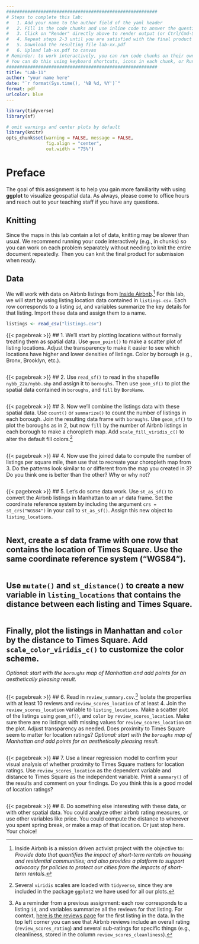 ```yaml
---
#########################################################
# Steps to complete this lab:
#   1. Add your name to the author field of the yaml header
#   2. Fill in the code chunks and use inline code to answer the questions 
#   3. Click on "Render" directly above to render output (or Ctrl/Cmd-Shift-K)
#   4. Repeat steps 2-3 until you are satisfied with the final product
#   5. Download the resulting file lab-xx.pdf
#   6. Upload lab-xx.pdf to canvas
# Reminder: to work interactively, you can run code chunks on their own
# You can do this using keyboard shortcuts, icons in each chunk, or Run at the top right of this pane
#########################################################
title: "Lab-11"
author: "your name here"
date: "`r format(Sys.time(), '%B %d, %Y')`"
format: pdf
urlcolor: blue
---
```


```r
library(tidyverse)
library(sf)

# omit warnings and center plots by default
library(knitr)
opts_chunk$set(warning = FALSE, message = FALSE,
               fig.align = "center",
               out.width = "75%")
```

# Preface

The goal of this assignment is to help you gain more familiarity with using **ggplot** to visualize geospatial data. As always, please come to office hours and reach out to your teaching staff if you have any questions.

## Knitting

Since the maps in this lab contain a lot of data, knitting may be slower than usual. We recommend running your code interactively (e.g., in chunks) so you can work on each problem separately without needing to knit the entire document repeatedly. Then you can knit the final product for submission when ready.

## Data

We will work with data on Airbnb listings from [Inside Airbnb](http://insideairbnb.com).[^insideairbnb] For this lab, we will start by using listing location data contained in `listings.csv`. Each row corresponds to a listing `id`, and variables summarize the key details for that listing. Import these data and assign them to a name.
```r
listings <- read_csv("listings.csv")
```


{{< pagebreak >}}
## 1. We'll start by plotting locations without formally treating them as spatial data. Use `geom_point()` to make a scatter plot of listing locations. Adjust the transparency to make it easier to see which locations have higher and lower densities of listings. Color by borough (e.g., Bronx, Brooklyn, etc.).

```r

```


{{< pagebreak >}}
## 2. Use `read_sf()` to read in the shapefile `nybb_22a/nybb.shp` and assign it to `boroughs`. Then use `geom_sf()` to plot the spatial data contained in `boroughs`, and `fill` by `BoroName`.

```r

```


{{< pagebreak >}}
## 3. Now we'll combine the listings data with these spatial data. Use `count()` or `summarize()` to count the number of listings in each borough. Join the resulting data frame with `boroughs`. Use `geom_sf()` to plot the boroughs as in 2, but now `fill` by the number of Airbnb listings in each borough to make a choropleth map. Add `scale_fill_viridis_c()` to alter the default fill colors.[^viridis-tidyverse]
```r

```


{{< pagebreak >}}
## 4. Now use the joined data to compute the number of listings per square mile, then use that to recreate your choropleth map from 3. Do the patterns look similar to or different from the map you created in 3? Do you think one is better than the other? Why or why not?
<!-- Hint: print `boroughs` and look at the type information for `geometry` to try to figure out what units `Shape_Area` is in, and/or use google to try to figure it out. -->
```r

```


{{< pagebreak >}}
## 5. Let's do some data work. Use `st_as_sf()` to convert the Airbnb listings in Manhattan to an `sf` data frame. Set the coordinate reference system by including the argument `crs = st_crs("WGS84")` in your call to `st_as_sf()`. Assign this new object to `listing_locations`.
```r

```

## Next, create a sf data frame with one row that contains the location of Times Square. Use the same coordinate reference system ("WGS84").
<!-- Hint: see slide 39 from Tuesday's lecture if you aren't sure where to start. -->
```r

```

## Use `mutate()` and `st_distance()` to create a new variable in `listing_locations` that contains the distance between each listing and Times Square. 
<!-- Tip: it will simplify plotting if you convert the distance measure to a numeric in order to strip the units (meters). You may also want to convert from meters to kilometers. -->
```r

```

## Finally, plot the listings in Manhattan and `color` by the distance to Times Square. Add `scale_color_viridis_c()` to customize the color scheme.
*Optional: start with the `boroughs` map of Manhattan and add points for an aesthetically pleasing result.*
```r

```


{{< pagebreak >}}
## 6. Read in `review_summary.csv`.[^review-data] Isolate the properties with at least 10 reviews and `review_scores_location` of at least 4. Join the `review_scores_location` variable to `listing_locations`. Make a scatter plot of the listings using `geom_sf()`, and `color` by `review_scores_location`. Make sure there are no listings with missing values for `review_scores_location` on the plot. Adjust transparency as needed. Does proximity to Times Square seem to matter for location ratings?
*Optional: start with the `boroughs` map of Manhattan and add points for an aesthetically pleasing result.*
<!-- Tip: when joining sf data frames and regular data frames, start with the sf data frame if you want to keep the spatial attributes. Otherwise the spatial nature of the data frame can be discarded. -->

```r

```


{{< pagebreak >}}
## 7. Use a linear regression model to confirm your visual analysis of whether proximity to Times Square matters for location ratings. Use `review_scores_location` as the dependent variable and distance to Times Square as the independent variable. Print a `summary()` of the results and comment on your findings. Do you think this is a good model of location ratings?
```r

```


{{< pagebreak >}}
## 8. Do something else interesting with these data, or with other spatial data. You could analyze other airbnb rating measures, or use other variables like price. You could compute the distance to wherever you spent spring break, or make a map of that location. Or just stop here. Your choice!













[^insideairbnb]: Inside Airbnb is a mission driven activist project with the objective to: *Provide data that quantifies the impact of short-term rentals on housing and residential communities; and also provides a platform to support advocacy for policies to protect our cities from the impacts of short-term rentals.*

[^viridis-tidyverse]: Several `viridis` scales are loaded with `tidyverse`, since they are included in the package `ggplot2` we have used for all our plots.

[^review-data]: As a reminder from a previous assignment: each row corresponds to a listing `id`, and variables summarize all the reviews for that listing. For context, [here is the reviews page](https://www.airbnb.com/rooms/2595/reviews) for the first listing in the data. In the top left corner you can see that Airbnb reviews include an overall rating (`review_scores_rating`) and several sub-ratings for specific things (e.g., cleanliness, stored in the column `review_scores_cleanliness`).
